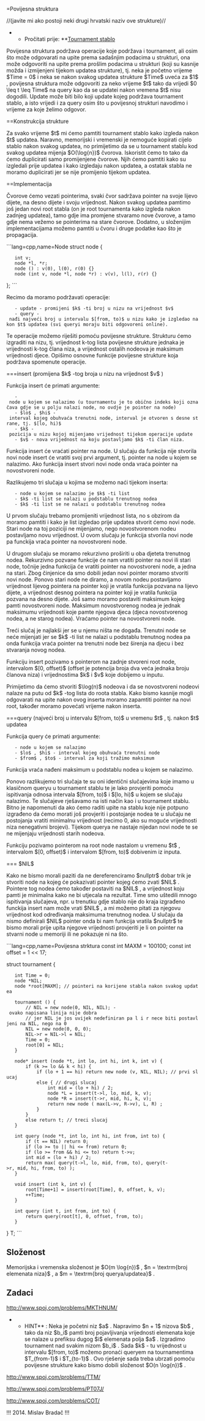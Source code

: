 =Povijesna struktura

//(javite mi ako postoji neki drugi hrvatski naziv ove strukture)//

**Pročitati prije: **[[http://wiki.xfer.hr/strukture_tournament/|Tournament stablo]]

Povijesna struktura podržava operacije koje podržava i tournament, ali osim što može odgovarati na upite prema sadašnjim podacima u strukturi, ona može odgovoriti na upite prema prošlim podacima u strukturi (koji su kasnije možda i izmijenjeni tijekom updatea strukture), tj. neka je početno vrijeme $Time = 0$ i neka se nakon svakog updatea strukture $Time$ uveća za $1$ ,  povijesna struktura može odgovoriti za neko vrijeme $t$ tako da vrijedi $0 \leq t \leq Time$ na query kao da se updatei nakon vremena $t$ nisu dogodili. Update može biti bilo koji update kojeg podržava tournament stablo, a isto vrijedi i za query osim što u povijesnoj strukturi navodimo i vrijeme za koje želimo odgovor.

==Konstrukcija strukture

Za svako vrijeme $t$ mi ćemo pamtiti tournament stablo kako izgleda nakon $t$ updatea. Naravno, memorijski i vremenski je nemoguće kopirati cijelo stablo nakon svakog updatea, no primijetimo da se u tournament stablu kod svakog updatea mijenja $O(\log{n})$ čvorova. Iskoristit ćemo to tako da ćemo duplicirati samo promijenjene čvorove. Njih ćemo pamtiti kako su izgledali prije updatea i kako izgledaju nakon updatea, a ostatak stabla ne moramo duplicirati jer se nije promijenio tijekom updatea.

==Implementacija

Čvorove ćemo vezati pointerima, svaki čvor sadržava pointer na svoje lijevo dijete, na desno dijete i svoju vrijednost. Nakon svakog updatea pamtimo još jedan novi root stabla (on je root tournamenta kako izgleda nakon zadnjeg updatea), tamo gdje ima promjene stvaramo nove čvorove, a tamo gdje nema vežemo se pointerima na stare čvorove. Dodatno, u složenijim implementacijama možemo pamtiti u čvoru i druge podatke kao što je propagacija.

```lang=cpp,name=Node
struct node {
    int v;
    node *l, *r; 
    node () : v(0), l(0), r(0) {}
    node (int v, node *l, node *r) : v(v), l(l), r(r) {}
};
```


Recimo da moramo podržavati operacije: 

    - update - promijeni $k$ -ti broj u nizu na vrijednost $v$
    - query - nađi najveći broj u intervalu $[from, to)$ u nizu kako je izgledao nakon $t$ updatea (svi queryi moraju biti odgovoreni online).

Te operacije možemo riješiti pomoću povijesne strukture. Strukturu ćemo izgraditi na nizu, tj. vrijednost k-tog lista povijesne strukture jednaka je vrijednosti k-tog člana niza, a vrijednost ostalih nodeova je maksimum vrijednosti djece. Opišimo osnovne funkcije povijesne strukture koja podržava spomenute operacije.

===insert (promijena $k$ -tog broja u nizu na vrijednost $v$ )

Funkcija insert će primati argumente:

    - node u kojem se nalazimo (u tournamentu je to obično indeks koji označava gdje se u polju nalazi node, no ovdje je pointer na node)
    - $lo$ , $hi$ - interval kojeg obuhvaća trenutni node, interval je otvoren s desne strane, tj. $[lo, hi)$
    - $k$ - pozicija u nizu kojoj mijenjamo vrijednost tijekom operacije update
    - $v$ - nova vrijednost na koju postavljamo $k$ -ti član niza.

Funkcija insert će vraćati pointer na node. U slučaju da funkcija nije stvorila novi node insert će vratiti svoj prvi argument, tj. pointer na node u kojem se nalazimo. Ako funkcija insert stvori novi node onda vraća pointer na novostvoreni node.

Razlikujemo tri slučaja u kojima se možemo naći tijekom inserta:

    - node u kojem se nalazimo je $k$ -ti list
    - $k$ -ti list se nalazi u podstablu trenutnog nodea
    - $k$ -ti list se ne nalazi u podstablu trenutnog nodea

U prvom slučaju trebamo promijeniti vrijednost lista, no s obzirom da moramo pamtiti i kako je list izgledao prije updatea stvorit ćemo novi node. Stari node na toj poziciji ne mijenjamo, nego novostvorenom nodeu postavljamo novu vrijednost. U ovom slučaju je funkcija stvorila novi node pa funckija vraća pointer na novostvoreni node.

U drugom slučaju se moramo rekurzivno proširiti u oba djeteta trenutnog nodea. Rekurzivno pozvane funkcije će nam vratiti pointer na novi ili stari node, točnije jedna funkcija će vratiti pointer na novostvoreni node, a jedna na stari. Zbog činjenice da smo dobili jedan novi pointer moramo stvoriti novi node. Ponovo stari node ne diramo, a novom nodeu postavljamo vrijednost lijevog pointera na pointer koji je vratila funkcija pozvana na lijevo dijete, a vrijednost desnog pointera na pointer koji je vratila funkcija pozvana na desno dijete. Još samo moramo postaviti maksimum kojeg pamti novostvoreni node. Maksimum novostvorenog nodea je jednak maksimumu vrijednosti koje pamte njegova djeca (djeca novostvorenog nodea, a ne starog nodea). Vraćamo pointer na novostvoreni node.

Treći slučaj je najlakši jer se u njemu ništa ne događa. Trenutni node se neće mijenjati jer se $k$ -ti list ne nalazi u podstablu trenutnog nodea pa onda funkcija vraća pointer na trenutni node bez širenja na djecu i bez stvaranja novog nodea.

Funkciju insert pozivamo s pointerom na zadnje stvoreni root node, intervalom $[0, offset)$ (offset je potencija broja dva veća jednaka broju članova niza) i vrijednostima $k$ i $v$ koje dobijemo u inputu.

Primijetimo da ćemo stvoriti $\log(n)$ nodeova i da se novostvoreni nodeovi nalaze na putu od $k$ -tog lista do roota stabla.
Kako bismo kasnije mogli odgovarati na upite nakon ovog inserta moramo zapamtiti pointer na novi root, također moramo povećati vrijeme nakon inserta.

===query (najveći broj u intervalu $[from, to)$ u vremenu $t$ , tj. nakon $t$ updatea

Funkcija query će primati argumente:

    - node u kojem se nalazimo
    - $lo$ , $hi$ - interval kojeg obuhvaća trenutni node
    - $from$ , $to$ - interval za koji tražimo maksimum

Funkcija vraća nađeni maksimum u podstablu nodea u kojem se nalazimo.

Ponovo razlikujemo tri slučaja te su oni identični slučajevima koje imamo u klasičnom queryu u tournament stablu te je lako provjeriti pomoću ispitivanja odnosa intervala $[from, to)$ i $[lo, hi)$ u kojem se slučaju nalazimo. Te slučajeve rješavamo na isti način kao i u tournament stablu. Bitno je napomenuti da ako ćemo raditi upite na stablu koje nije potpuno izgrađeno da ćemo morati još provjeriti i postojanje nodea te u slučaju ne postojanja vratiti minimalnu vrijednost (recimo 0, ako su moguće vrijednosti niza nenegativni brojevi). Tijekom querya ne nastaje nijedan novi node te se ne mijenjaju vrijednosti starih nodeova.

Funkciju pozivamo pointerom na root node nastalom u vremenu $t$ , intervalom $[0, offset)$ i intervalom $[from, to)$ dobivenim iz inputa.

=== $NIL$

Kako ne bismo morali paziti da ne dereferenciramo $nullptr$ dobar trik je stvoriti node na kojeg će pokazivati pointer kojeg ćemo zvati $NIL$ . Pointere tog nodea ćemo također postaviti na $NIL$ , a vrijednost koju pamti je minimalna kako ne bi utjecala na rezultat. Time smo uštedili mnogo ispitivanja slučajeva, npr. u trenutku gdje stablo nije do kraja izgrađeno funckija insert nam može vrati $NIL$ , a mi možemo pitati za njegovu vrijednost kod određivanja maksimuma trenutnog nodea. U slučaju da nismo definirali $NIL$ pointer onda bi nam funkcija vratila $nullptr$ te bismo morali prije upita njegove vrijednosti provjeriti je li on pointer na stvarni node u memoriji ili ne pokazuje ni na što.

```lang=cpp,name=Povijesna strktura
const int MAXM = 100100;
const int offset = 1 << 17;

struct tournament {
    int Time = 0;
    node *NIL;
    node *root[MAXM]; // pointeri na korijene stabla nakon svakog updatea

    tournament () {
        // NIL = new node(0, NIL, NIL); - ovako napisana linija nije dobra
        // jer NIL je jos uvijek nedefiniran pa l i r nece biti postavljeni na NIL, nego na 0
        NIL = new node(0, 0, 0); 
        NIL->r = NIL->l = NIL;
        Time = 0;
        root[0] = NIL;
    }   
    
    node* insert (node *t, int lo, int hi, int k, int v) {
        if (k >= lo && k < hi) {
            if (lo + 1 == hi) return new node (v, NIL, NIL); // prvi slucaj
            else { // drugi slucaj
                int mid = (lo + hi) / 2;
                node *L = insert(t->l, lo, mid, k, v); 
                node *R = insert(t->r, mid, hi, k, v); 
                return new node ( max(L->v, R->v), L, R) ;
            }   
        }
        else return t; // treci slucaj
    }   

    int query (node *t, int lo, int hi, int from, int to) {
        if (t == NIL) return 0;
        if (lo >= to || hi <= from) return 0;
        if (lo >= from && hi <= to) return t->v;
        int mid = (lo + hi) / 2;
        return max( query(t->l, lo, mid, from, to), query(t->r, mid, hi, from, to) );
    }
    
    void insert (int k, int v) {
        root[Time+1] = insert(root[Time], 0, offset, k, v);
        ++Time;
    }
    
    int query (int t, int from, int to) {
        return query(root[t], 0, offset, from, to);
    }
} T;
```


== Složenost ==

Memorijska i vremenska složenost je $O(m \log{n})$ , $n = \textrm{broj elemenata niza}$ , a $m = \textrm{broj querya/updatea}$ .

== Zadaci ==

http://www.spoj.com/problems/MKTHNUM/
**HINT** : Neka je početni niz $a$ . Napravimo $n + 1$ nizova $b$ , tako da niz $b_i$ pamti broj pojavljivanja vrijednosti elemenata koje se nalaze u prefiksu dugog $i$ elemenata polja $a$ . Izgradimo tournament nad svakim nizom $b_i$ . Sada $k$ - tu vrijednost u intervalu $[from, to)$ možemo pronaći queryem na tournamentima $T_{from-1}$ i $T_{to-1}$ . Ovo rješenje sada treba ubrzati pomoću povijesne strukture kako bismo dobili složenost $O(n \log{n})$ .

http://www.spoj.com/problems/TTM/

http://www.spoj.com/problems/PT07J/

http://www.spoj.com/problems/COT/

!!!
2014. Mislav Bradač
!!!
